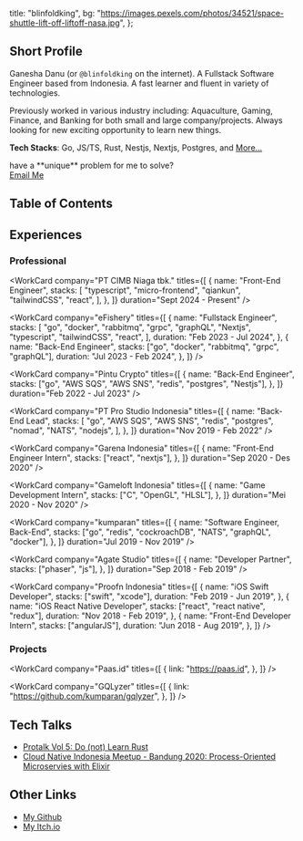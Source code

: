   title: "blinfoldking",
  bg: "https://images.pexels.com/photos/34521/space-shuttle-lift-off-liftoff-nasa.jpg",
};


## Short Profile

Ganesha Danu (or `@blinfoldking` on the internet). A Fullstack Software Engineer based from Indonesia. A fast learner and fluent in variety of technologies.

Previously worked in various industry including: Aquaculture, Gaming, Finance, and Banking for both small and large company/projects. Always looking for new exciting opportunity to learn new things.

**Tech Stacks**: Go, JS/TS, Rust, Nestjs, Nextjs, Postgres, and [More...](https://github.com/blinfoldking)

<div className="border-1 p-8 border-gray-300 rounded-xl shadow-md">
    <div className="mb-4 text-xl">have a **unique** problem for me to solve?</div>
    <a
      className="no-underline pt-2 pb-2 pl-4 pr-4 border-1 rounded-full"
      href="mailto:hi@blinfoldking.dev"
      target="_blank"
    >Email Me</a>

</div>

## Table of Contents

## Experiences

### Professional

<WorkCard
  company="PT CIMB Niaga tbk."
  titles={[
    {
      name: "Front-End Engineer",
      stacks: [
        "typescript",
        "micro-frontend",
        "qiankun",
        "tailwindCSS",
        "react",
      ],
    },
  ]}
  duration="Sept 2024 - Present"
/>

<WorkCard
  company="eFishery"
  titles={[
    {
      name: "Fullstack Engineer",
      stacks: [
        "go",
        "docker",
        "rabbitmq",
        "grpc",
        "graphQL",
        "Nextjs",
        "typescript",
        "tailwindCSS",
        "react",
      ],
      duration: "Feb 2023 - Jul 2024",
    },
    {
      name: "Back-End Engineer",
      stacks: ["go", "docker", "rabbitmq", "grpc", "graphQL"],
      duration: "Jul 2023 - Feb 2024",
    },
  ]}
/>

<WorkCard
  company="Pintu Crypto"
  titles={[
    {
      name: "Back-End Engineer",
      stacks: ["go", "AWS SQS", "AWS SNS", "redis", "postgres", "Nestjs"],
    },
  ]}
  duration="Feb 2022 - Jul 2023"
/>

<WorkCard
  company="PT Pro Studio Indonesia"
  titles={[
    {
      name: "Back-End Lead",
      stacks: [
        "go",
        "AWS SQS",
        "AWS SNS",
        "redis",
        "postgres",
        "nomad",
        "NATS",
        "nodejs",
      ],
    },
  ]}
  duration="Nov 2019 - Feb 2022"
/>

<WorkCard
  company="Garena Indonesia"
  titles={[
    {
      name: "Front-End Engineer Intern",
      stacks: ["react", "nextjs"],
    },
  ]}
  duration="Sep 2020 - Des 2020"
/>

<WorkCard
  company="Gameloft Indonesia"
  titles={[
    {
      name: "Game Development Intern",
      stacks: ["C", "OpenGL", "HLSL"],
    },
  ]}
  duration="Mei 2020 - Nov 2020"
/>

<WorkCard
  company="kumparan"
  titles={[
    {
      name: "Software Engineer, Back-End",
      stacks: ["go", "redis", "cockroachDB", "NATS", "graphQL", "docker"],
    },
  ]}
  duration="Jul 2019 - Nov 2019"
/>

<WorkCard
  company="Agate Studio"
  titles={[
    {
      name: "Developer Partner",
      stacks: ["phaser", "js"],
    },
  ]}
  duration="Sep 2018 - Feb 2019"
/>

<WorkCard
  company="Proofn Indonesia"
  titles={[
    {
      name: "iOS Swift Developer",
      stacks: ["swift", "xcode"],
      duration: "Feb 2019 - Jun 2019",
    },
    {
      name: "iOS React Native Developer",
      stacks: ["react", "react native", "redux"],
      duration: "Nov 2018 - Feb 2019",
    },
    {
      name: "Front-End Developer Intern",
      stacks: ["angularJS"],
      duration: "Jun 2018 - Aug 2019",
    },
  ]}
/>

### Projects

<WorkCard
  company="Paas.id"
  titles={[
    {
      link: "https://paas.id",
    },
  ]}
/>

<WorkCard
  company="GQLyzer"
  titles={[
    {
      link: "https://github.com/kumparan/gqlyzer",
    },
  ]}
/>

## Tech Talks

- [Protalk Vol 5: Do (not) Learn Rust](https://shorturl.at/8w0IZ)
- [Cloud Native Indonesia Meetup - Bandung 2020: Process-Oriented Microservies with Elixir](https://github.com/cloudnative-id/meetups/tree/master/bandung)

## Other Links

- [My Github](https://github.com/blinfoldking)
- [My Itch.io](https://itch.io/blinfoldking)

